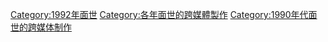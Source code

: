 [[Category:1992年面世|Category:1992年面世]]
[[Category:各年面世的跨媒體製作|Category:各年面世的跨媒體製作]]
[[Category:1990年代面世的跨媒体制作|Category:1990年代面世的跨媒体制作]]